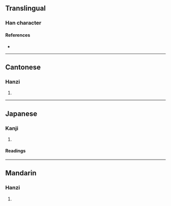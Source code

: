 {{character info/new}}
==Translingual==

===Han character===
{{Han char|rn=75|rad=木|as=04|sn=8|four=41940|canj=DMT|ids=⿰木开}}

====References====
* {{Han ref|kx=0514.230|dkj=14525|hdz=21164.010|uh=6785|ud=26501|bh=CCD3|bd=52435}}

----

==Cantonese==

===Hanzi===
{{yue-hanzi|jyut=[[gai1]]|y=gai1}}

# {{defn|lang=yue|sort=木04}}

----

==Japanese==

===Kanji===
{{ja-kanji|grade=|rs=木04}}

# {{defn|lang=ja|sort=木04}}

====Readings====
{{ja-readings
|goon=け
|kanon=けい
|kun=[[とがた]] (togata), [[ひじき]] (hijiki)}}

----

==Mandarin==

===Hanzi===
{{cmn-hanzi|pin=[[jī]] ([[ji1]])|wg=chi<sup>1</sup>}}

# {{defn|lang=cmn|sort=木04}}